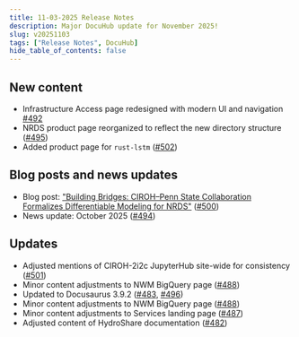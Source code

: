 ```yaml
---
title: 11-03-2025 Release Notes
description: Major DocuHub update for November 2025!
slug: v20251103
tags: ["Release Notes", DocuHub]
hide_table_of_contents: false
---
```


## New content
- Infrastructure Access page redesigned with modern UI and navigation [#492](https://github.com/CIROH-UA/ciroh-ua_website/pull/492)
- NRDS product page reorganized to reflect the new directory structure ([#495](https://github.com/CIROH-UA/ciroh-ua_website/pull/495))
- Added product page for `rust-lstm` ([#502](https://github.com/CIROH-UA/ciroh-ua_website/pull/502))

## Blog posts and news updates
- Blog post: ["Building Bridges: CIROH–Penn State Collaboration Formalizes Differentiable Modeling for NRDS"](/blog/ciroh-psu-collab) ([#500](https://github.com/CIROH-UA/ciroh-ua_website/pull/500))
- News update: October 2025 ([#494](https://github.com/CIROH-UA/ciroh-ua_website/pull/494))

## Updates
- Adjusted mentions of CIROH-2i2c JupyterHub site-wide for consistency ([#501](https://github.com/CIROH-UA/ciroh-ua_website/pull/501))
- Minor content adjustments to NWM BigQuery page ([#488](https://github.com/CIROH-UA/ciroh-ua_website/pull/488))
- Updated to Docusaurus 3.9.2 ([#483](https://github.com/CIROH-UA/ciroh-ua_website/pull/483), [#496](https://github.com/CIROH-UA/ciroh-ua_website/pull/496))
- Minor content adjustments to NWM BigQuery page ([#488](https://github.com/CIROH-UA/ciroh-ua_website/pull/488))
- Minor content adjustments to Services landing page ([#487](https://github.com/CIROH-UA/ciroh-ua_website/pull/487))
- Adjusted content of HydroShare documentation ([#482](https://github.com/CIROH-UA/ciroh-ua_website/pull/482))
<!-- truncate -->
